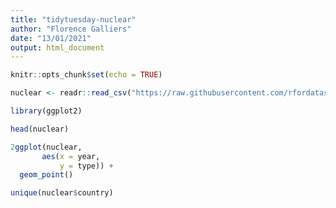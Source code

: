 ```yaml
---
title: "tidytuesday-nuclear"
author: "Florence Galliers"
date: "13/01/2021"
output: html_document
---
```


```r
knitr::opts_chunk$set(echo = TRUE)
```


```r
nuclear <- readr::read_csv("https://raw.githubusercontent.com/rfordatascience/tidytuesday/master/data/2019/2019-08-20/nuclear_explosions.csv")

library(ggplot2)

```


```r
head(nuclear)

2ggplot(nuclear,
       aes(x = year,
           y = type)) +
  geom_point()

unique(nuclear$country)

```

